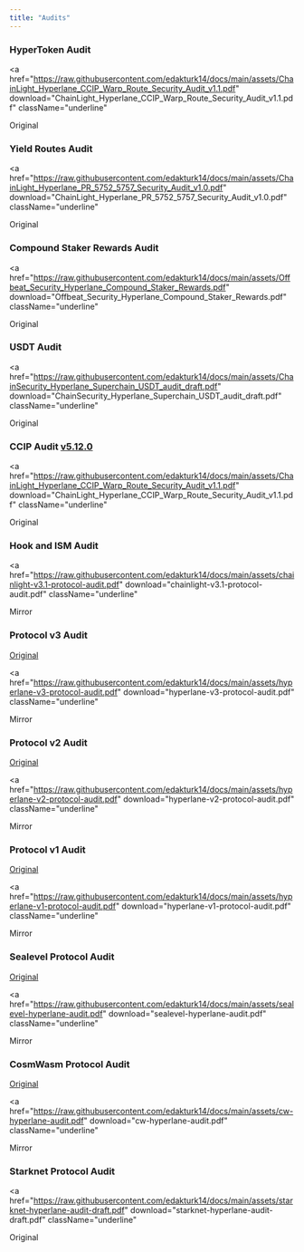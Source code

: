 ```yaml
---
title: "Audits"
---
```


### HyperToken Audit

<a
  href="https://raw.githubusercontent.com/edakturk14/docs/main/assets/ChainLight_Hyperlane_CCIP_Warp_Route_Security_Audit_v1.1.pdf"
  download="ChainLight_Hyperlane_CCIP_Warp_Route_Security_Audit_v1.1.pdf"
  className="underline"
>
  Original
</a>

### Yield Routes Audit

<a
  href="https://raw.githubusercontent.com/edakturk14/docs/main/assets/ChainLight_Hyperlane_PR_5752_5757_Security_Audit_v1.0.pdf"
  download="ChainLight_Hyperlane_PR_5752_5757_Security_Audit_v1.0.pdf"
  className="underline"
>
  Original
</a>

### Compound Staker Rewards Audit

<a
  href="https://raw.githubusercontent.com/edakturk14/docs/main/assets/Offbeat_Security_Hyperlane_Compound_Staker_Rewards.pdf"
  download="Offbeat_Security_Hyperlane_Compound_Staker_Rewards.pdf"
  className="underline"
>
  Original
</a>

### USDT Audit

<a
  href="https://raw.githubusercontent.com/edakturk14/docs/main/assets/ChainSecurity_Hyperlane_Superchain_USDT_audit_draft.pdf"
  download="ChainSecurity_Hyperlane_Superchain_USDT_audit_draft.pdf"
  className="underline"
>
  Original
</a>

### CCIP Audit [v5.12.0](https://github.com/hyperlane-xyz/hyperlane-monorepo/releases/tag/%40hyperlane-xyz%2Fcore%405.12.0)

<a
  href="https://raw.githubusercontent.com/edakturk14/docs/main/assets/ChainLight_Hyperlane_CCIP_Warp_Route_Security_Audit_v1.1.pdf"
  download="ChainLight_Hyperlane_CCIP_Warp_Route_Security_Audit_v1.1.pdf"
  className="underline"
>
  Original
</a>

### Hook and ISM Audit

<a
  href="https://raw.githubusercontent.com/edakturk14/docs/main/assets/chainlight-v3.1-protocol-audit.pdf"
  download="chainlight-v3.1-protocol-audit.pdf"
  className="underline"
>
  Mirror
</a>

### Protocol v3 Audit

[Original](https://github.com/trailofbits/publications/blob/master/reviews/2023-09-hyperlane-securityreview.pdf)

<a
  href="https://raw.githubusercontent.com/edakturk14/docs/main/assets/hyperlane-v3-protocol-audit.pdf"
  download="hyperlane-v3-protocol-audit.pdf"
  className="underline"
>
  Mirror
</a>

### Protocol v2 Audit

[Original](https://audits.hacken.io/hyperlane/sca-hyperlane-interchain-message-service-apr2023/)

<a
  href="https://raw.githubusercontent.com/edakturk14/docs/main/assets/hyperlane-v2-protocol-audit.pdf"
  download="hyperlane-v2-protocol-audit.pdf"
  className="underline"
>
  Mirror
</a>

### Protocol v1 Audit

[Original](https://www.fyeo.io/post/fyeo-security-assessment-of-the-hyperlane-formerly-abacus-smart-contracts-in-august-2022)

<a
  href="https://raw.githubusercontent.com/edakturk14/docs/main/assets/hyperlane-v1-protocol-audit.pdf"
  download="hyperlane-v1-protocol-audit.pdf"
  className="underline"
>
  Mirror
</a>

### Sealevel Protocol Audit

[Original](https://github.com/sec3-service/reports/blob/master/reports/sec3_hyperlane-sealevel.pdf)

<a
  href="https://raw.githubusercontent.com/edakturk14/docs/main/assets/sealevel-hyperlane-audit.pdf"
  download="sealevel-hyperlane-audit.pdf"
  className="underline"
>
  Mirror
</a>

### CosmWasm Protocol Audit

[Original](https://github.com/oak-security/audit-reports/blob/main/Hyperlane/2024-02-13%20Audit%20Report%20-%20cw-hyperlane%20v1.0.pdf)

<a
  href="https://raw.githubusercontent.com/edakturk14/docs/main/assets/cw-hyperlane-audit.pdf"
  download="cw-hyperlane-audit.pdf"
  className="underline"
>
  Mirror
</a>

### Starknet Protocol Audit

<a
  href="https://raw.githubusercontent.com/edakturk14/docs/main/assets/starknet-hyperlane-audit-draft.pdf"
  download="starknet-hyperlane-audit-draft.pdf"
  className="underline"
>
  Original
</a>
